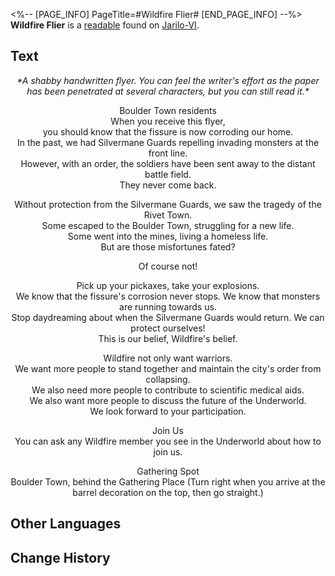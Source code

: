 <%-- [PAGE_INFO]
PageTitle=#Wildfire Flier#
[END_PAGE_INFO] --%>
{{Readable Infobox
|id           = 013
|partIds      = 190117
|title        = 
|image        = Item Jarilo-VI Readable.png
|world        = Jarilo-VI
|parts        = 1
|author       = <!--to be added-->
|description  = Handwritten fliers. They are rough, but rooted in sincerity.
|part1        = Wildfire Flier
|source1      = {{cx|Source missing}}
|characters   = 
|factions     = 
}}
'''Wildfire Flier''' is a [[readable]] found on [[Jarilo-VI]].
<!--
==Location==
{{Map Embed|<map name>|<marker id>}}
-->
==Text==
<div align="center">''*A shabby handwritten flyer. You can feel the writer's effort as the paper has been penetrated at several characters, but you can still read it.*''

Boulder Town residents<br />
When you receive this flyer,<br />
you should know that the fissure is now corroding our home. <br />In the past, we had Silvermane Guards repelling invading monsters at the front line.<br />
However, with an order, the soldiers have been sent away to the distant battle field.<br />
They never come back.

Without protection from the Silvermane Guards, we saw the tragedy of the Rivet Town.<br />
Some escaped to the Boulder Town, struggling for a new life.<br />
Some went into the mines, living a homeless life.<br />
But are those misfortunes fated?

Of course not!

Pick up your pickaxes, take your explosions.<br />
We know that the fissure's corrosion never stops. We know that monsters are running towards us.<br />
Stop daydreaming about when the Silvermane Guards would return. We can protect ourselves!<br />
This is our belief, Wildfire's belief.

Wildfire not only want warriors.<br />
We want more people to stand together and maintain the city's order from collapsing.<br />
We also need more people to contribute to scientific medical aids.<br />
We also want more people to discuss the future of the Underworld.<br />
We look forward to your participation.

Join Us<br />
You can ask any Wildfire member you see in the Underworld about how to join us.

Gathering Spot<br />
Boulder Town, behind the Gathering Place (Turn right when you arrive at the barrel decoration on the top, then go straight.)</div>

<!--
==Trivia==
* 
-->
==Other Languages==
{{Other Languages
|en   = Wildfire Flier
|zhs  = 地火组织的宣传单
|zht  = 地火組織的宣傳單
|ja   = 地炎組織のチラシ
|ko   = 와일드 파이어 조직 전단지
|es   = Panfleto de Llamarada
|fr   = Dépliant des Feux sauvages
|ru   = Флаер Дикого Огня
|th   = ใบปลิวของ Wildfire
|vi   = Truyền Đơn Của Tổ Chức Lửa Ngầm
|de   = Flyer von Wildfeuer
|id   = Brosur Organisasi Wildfire
|pt   = Panfleto de Fogo Vivo
}}

==Change History==
{{Change History|1.0}}
